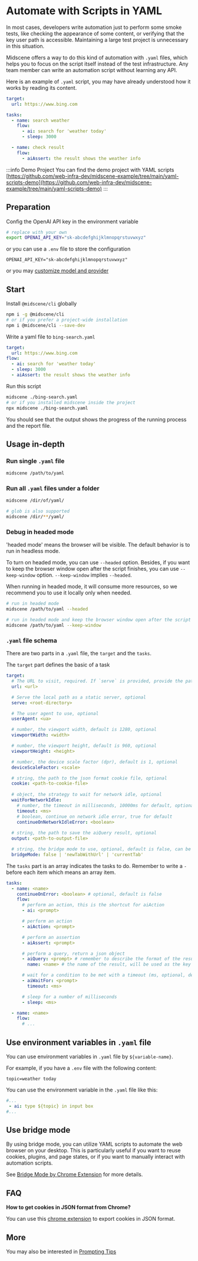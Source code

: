 # Automate with Scripts in YAML

In most cases, developers write automation just to perform some smoke tests, like checking the appearance of some content, or verifying that the key user path is accessible. Maintaining a large test project is unnecessary in this situation.

⁠Midscene offers a way to do this kind of automation with `.yaml` files, which helps you to focus on the script itself instead of the test infrastructure. Any team member can write an automation script without learning any API.

Here is an example of `.yaml` script, you may have already understood how it works by reading its content.

```yaml
target:
  url: https://www.bing.com

tasks:
  - name: search weather
    flow:
      - ai: search for 'weather today'
      - sleep: 3000

  - name: check result
    flow:
      - aiAssert: the result shows the weather info
```

:::info Demo Project
You can find the demo project with YAML scripts [https://github.com/web-infra-dev/midscene-example/tree/main/yaml-scripts-demo](https://github.com/web-infra-dev/midscene-example/tree/main/yaml-scripts-demo)
:::

## Preparation

Config the OpenAI API key in the environment variable

```bash
# replace with your own
export OPENAI_API_KEY="sk-abcdefghijklmnopqrstuvwxyz"
```

or you can use a `.env` file to store the configuration

```env filename=.env
OPENAI_API_KEY="sk-abcdefghijklmnopqrstuvwxyz"
```

or you may [customize model and provider](./model-provider)

## Start

Install `@midscene/cli` globally

```bash
npm i -g @midscene/cli
# or if you prefer a project-wide installation
npm i @midscene/cli --save-dev
```

Write a yaml file to `bing-search.yaml`

```yaml
target:
  url: https://www.bing.com
flow:
  - ai: search for 'weather today'
  - sleep: 3000
  - aiAssert: the result shows the weather info
```

Run this script

```bash
midscene ./bing-search.yaml
# or if you installed midscene inside the project
npx midscene ./bing-search.yaml
```

You should see that the output shows the progress of the running process and the report file.

## Usage in-depth

### Run single `.yaml` file

```bash
midscene /path/to/yaml
```

### Run all `.yaml` files under a folder

```bash
midscene /dir/of/yaml/

# glob is also supported
midscene /dir/**/yaml/
```

### Debug in headed mode

'headed mode' means the browser will be visible. The default behavior is to run in headless mode.

To turn on headed mode, you can use `--headed` option. Besides, if you want to keep the browser window open after the script finishes, you can use `--keep-window` option. `--keep-window` implies `--headed`.

When running in headed mode, it will consume more resources, so we recommend you to use it locally only when needed.

```bash
# run in headed mode
midscene /path/to/yaml --headed

# run in headed mode and keep the browser window open after the script finishes
midscene /path/to/yaml --keep-window
```

### `.yaml` file schema

There are two parts in a `.yaml` file, the `target` and the `tasks`.

The `target` part defines the basic of a task

```yaml
target:
  # The URL to visit, required. If `serve` is provided, provide the path to the file to visit
  url: <url>

  # Serve the local path as a static server, optional
  serve: <root-directory>

  # The user agent to use, optional
  userAgent: <ua>

  # number, the viewport width, default is 1280, optional
  viewportWidth: <width>

  # number, the viewport height, default is 960, optional
  viewportHeight: <height>

  # number, the device scale factor (dpr), default is 1, optional
  deviceScaleFactor: <scale>

  # string, the path to the json format cookie file, optional
  cookie: <path-to-cookie-file>
  
  # object, the strategy to wait for network idle, optional
  waitForNetworkIdle:
    # number, the timeout in milliseconds, 10000ms for default, optional
    timeout: <ms>
    # boolean, continue on network idle error, true for default
    continueOnNetworkIdleError: <boolean>
  
  # string, the path to save the aiQuery result, optional
  output: <path-to-output-file>

  # string, the bridge mode to use, optional, default is false, can be 'newTabWithUrl' or 'currentTab'. More details see the following section
  bridgeMode: false | 'newTabWithUrl' | 'currentTab'
```

The `tasks` part is an array indicates the tasks to do. Remember to write a `-` before each item which means an array item.

```yaml
tasks:
  - name: <name>
    continueOnError: <boolean> # optional, default is false
    flow:
      # perform an action, this is the shortcut for aiAction
      - ai: <prompt>

      # perform an action
      - aiAction: <prompt>

      # perform an assertion
      - aiAssert: <prompt>

      # perform a query, return a json object
      - aiQuery: <prompt> # remember to describe the format of the result in the prompt
        name: <name> # the name of the result, will be used as the key in the output json

      # wait for a condition to be met with a timeout (ms, optional, default 30000)
      - aiWaitFor: <prompt>
        timeout: <ms>

      # sleep for a number of milliseconds
      - sleep: <ms>

  - name: <name>
    flow:
      # ...
```

## Use environment variables in `.yaml` file

You can use environment variables in `.yaml` file by `${variable-name}`.

For example, if you have a `.env` file with the following content:

```env filename=.env
topic=weather today
```

You can use the environment variable in the `.yaml` file like this:

```yaml
#...
 - ai: type ${topic} in input box
#...
```

## Use bridge mode
By using bridge mode, you can utilize YAML scripts to automate the web browser on your desktop. This is particularly useful if you want to reuse cookies, plugins, and page states, or if you want to manually interact with automation scripts.

See [Bridge Mode by Chrome Extension](./bridge-mode-by-chrome-extension) for more details.

## FAQ

**How to get cookies in JSON format from Chrome?**

You can use this [chrome extension](https://chromewebstore.google.com/detail/get-cookiestxt-locally/cclelndahbckbenkjhflpdbgdldlbecc) to export cookies in JSON format.

## More

You may also be interested in [Prompting Tips](./prompting-tips)
